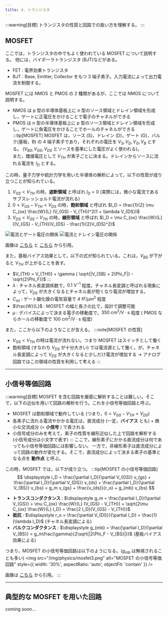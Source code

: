 ```yaml
---
title: 4. トランジスタ
---
```


:::warning[目標]
トランジスタの性質と回路での扱い方を理解する。
:::

## MOSFET
ここでは，トランジスタの中でもよく使われている MOSFET について説明する。
他には，バイポーラトランジスタ (BJT)などがある。
- FET : 電界効果トランジスタ
- BJT : Base, Emitter, Collector をもつ 3 端子素子。入力電流によって出力電流を制御する。

MOSFET には NMOS と PMOS の 2 種類があるが，ここでは NMOS について説明する。  
- NMOS は p 型の半導体基板上に n 型のソース領域とドレイン領域を形成し，ゲートに正電圧をかけることで電子のチャネルができる
- PMOS は n 型の半導体基板上に p 型のソース領域とドレイン領域を形成し，ゲートに負電圧をかけることでホールのチャネルができる
:::tip[MOSFET]
MOSFET は，ソース (S)，ドレイン (D)，ゲート (G)，バルク(基板，B) の 4 端子素子であり，それぞれの電圧を $V_S, V_D, V_G, V_B$ とする。
($V_{BS}, V_{GS}, V_{DS}$ とソースを基準にした電圧がよく使われる)。  
また，閾値電圧として $V_{TH}$ が素子ごとに決まる。ドレインからソースに流れる電流を $I_D$ とする。

この時，量子力学や統計力学を用いた半導体の解析によって，以下の性質が成り立つことが知られている。

1. $V_{GS} < V_{TH}$ の時，**遮断領域** と呼ばれ $I_D = 0$ (実際には，微小な電流であるサブスレッショルド電流が流れる)
2. $0 < V_{GS} - V_{TH} < V_{DS}$ の時，**飽和領域** と呼ばれ $I_D = \frac{1}{2} \mu C_{ox} \frac{W}{L} (V_{GS} - V_{TH})^2(1 + \lambda V_{DS})$
3. $V_{DS} < V_{GS} - V_{TH}$ の時，**線形領域** と呼ばれ $I_D = \mu C_{ox} \frac{W}{L} ((V_{GS} - V_{TH})V_{DS} - \frac{1}{2}V_{DS}^2)$

<div style={{ display: 'flex', justifyContent: 'left', gap: '20px', flexWrap: 'wrap', marginBottom: '10px' }}>
  <img src="/img/physics/mosfet1.png" alt="電流とゲート電圧の関係" style={{ width: '35%', aspectRatio: 'auto', objectFit: 'contain' }} />
  <img src="/img/physics/mosfet2.png" alt="電流とドレイン電圧の関係" style={{ width: '50%', aspectRatio: 'auto', objectFit: 'contain' }} />
</div>

画像は [こちら](https://detail-infomation.com/mosfet-transfer-characteristics/) と [こちら](https://detail-infomation.com/mosfet-output-characteristics/) から引用。

また，基板バイアス効果として，以下の式が知られている。これは，$V_{BS}$ が下がると $V_{TH}$ が上がることを表す。
- $V_{TH} = V_{TH0} + \gamma ( \sqrt{|V_{SB} + 2\Phi_F|} - \sqrt{2\Phi_F})$
:::
- $\lambda$ : チャネル長変調係数で，$0.1~\text{V}^{-1}$ 程度。チャネル長変調と呼ばれる現象によって，$V_{DS}$ が大きくなるとチャネル長が短くなり電流が増加する。
- $C_{ox}$ : ゲート酸化膜の電気容量で $4~\text{f}F/\mu m^2$ 程度
- $\frac{W}{L}$ : MOSFET の幅と長さの比で，設計で調整可能
- $\mu$ : デバイスによって決まる電子の移動度で，$350~\text{cm}^2/\text{V}\cdot\text{s}$ 程度 ( PMOS ならホールの移動度で $100~\text{cm}^2/\text{V}\cdot\text{s}$ 程度)

また，ここから以下のようなことが言える。
:::note[MOSFET の性質]
- $V_{GS} < V_{TH}$ の時は電流が流れない。つまり MOSFET はスイッチとして働く
- 飽和領域 (すなわち $V_{DS}$ が十分大きい) では電流源として働く。が，チャネル長変調によって $V_{DS}$ が大きくなると少しだけ電流が増加する
$\to$ アナログ回路ではこの領域の性質を利用して考える
:::

---
## 小信号等価回路
:::warning[目標]
MOSFET を含む回路を厳密に解析することは難しい。そこで，以下の近似を用いて回路の解析を行う。これを小信号等価回路と呼ぶ。
- MOSFET は飽和領域で動作している (つまり，$0 < V_{GS} - V_{TH} < V_{DS}$)
- 各素子に流れる電流やかかる電圧は，直流成分 (一定，**バイアス** とも) + 微小な交流成分 (= **小信号** ) で表される
- 小信号成分のみを考えて，素子の性質を線形近似した上で回路を解析する (小信号成分は小文字で表す)
:::
ここで，線形素子にかかる直流成分は何であっても小信号等価回路には影響しない。
一方で，非線形素子は直流成分によって回路の動作が変化する。そこで，直流成分によって決まる素子の基準となる点を **動作点** と呼ぶ。

この時，MOSFET では，以下が成り立つ。
:::tip[MOSFET の小信号等価回路]
$$
\displaystyle i_D = \frac{\partial I_D}{\partial V_{GS}} v_{gs} + \frac{\partial I_D}{\partial V_{DS}} v_{ds} + \frac{\partial I_D}{\partial V_{BS}} v_{bs}
= g_m v_{gs} + \frac{v_{ds}}{r_o} + g_{mb} v_{bs}
$$

- **トランスコンダクタンス** : $\displaystyle g_m = \frac{\partial I_D}{\partial V_{GS}} = \mu C_{ox} \frac{W}{L} (V_{GS} - V_{TH}) 
= \sqrt{2\mu C_{ox} \frac{W}{L} I_D} = \frac{2 I_D}{V_{GS} - V_{TH}}$ 
- **抵抗** : $\displaystyle r_o = \frac{\partial V_{DS}}{\partial I_D} = \frac{1}{\lambda I_D}$ (チャネル長変調による)
- **バルクコンダクタンス** : $\displaystyle g_{mb} = \frac{\partial I_D}{\partial V_{BS}} = g_m\frac{\gamma}{2\sqrt{|2\Phi_F - V_{BS}|}}$ (基板バイアス効果による)

つまり，MOSFET の小信号等価回路は以下のようになる。($g_{mb}$ は無視されることも多い)
<img src="/img/physics/mosfet3.png" alt="MOSFET の小信号等価回路" style={{ width: '30%', aspectRatio: 'auto', objectFit: 'contain' }} />

画像は [こちら](https://www.nuhogachi.com/analog-circuit-basic/small-signal-model/) から引用。
:::

---
## 典型的な MOSFET を用いた回路

coming soon...